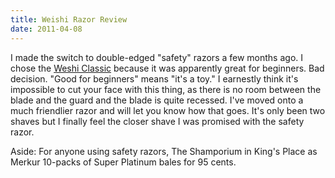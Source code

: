 ```yaml
---
title: Weishi Razor Review
date: 2011-04-08
---
```



I made the switch to double-edged "safety" razors a few months ago. I chose the [Weshi Classic](http://www.fendrihan.com/weishi-classic-doubleedge-razor-p-174.html) because it was apparently great for beginners. Bad decision. "Good for beginners" means "it's a toy." I earnestly think it's impossible to cut your face with this thing, as there is no room between the blade and the guard and the blade is quite recessed. I've moved onto a much friendlier razor and will let you know how that goes. It's only been two shaves but I finally feel the closer shave I was promised with the safety razor.

Aside: For anyone using safety razors, The Shamporium in King's Place as Merkur 10-packs of Super Platinum bales for 95 cents.


  